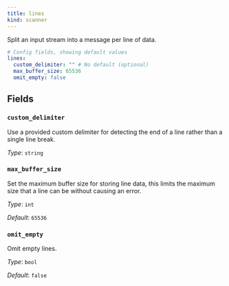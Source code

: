 ```yaml
---
title: lines
kind: scanner
---
```


Split an input stream into a message per line of data.

```yml
# Config fields, showing default values
lines:
  custom_delimiter: "" # No default (optional)
  max_buffer_size: 65536
  omit_empty: false
```

## Fields

### `custom_delimiter`

Use a provided custom delimiter for detecting the end of a line rather than a single line break.


*Type*: `string`


### `max_buffer_size`

Set the maximum buffer size for storing line data, this limits the maximum size that a line can be without causing an error.


*Type*: `int`

*Default*: `65536`

### `omit_empty`

Omit empty lines.


*Type*: `bool`

*Default*: `false`


